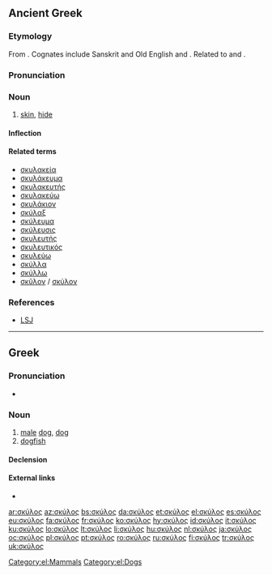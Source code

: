 ==Ancient Greek==

===Etymology===
From {{proto|Indo-European|(s)kewH-|to cover|lang=grc}}. Cognates include Sanskrit {{term|sc=Deva|स्कुनाति|tr=skunāti||to cover|lang=sa}} and Old English {{term|sc=unicode|sceo|scēo|sky|lang=ang}} and {{term|scuwa||shade, darkness, protection|lang=ang}}. Related to {{term|sc=polytonic|σκῦτος|tr=skūtos||hide, leather|lang=grc}} and {{term|sc=polytonic|ἐπισκύνιον|tr=episkúnion||skin over the brows|lang=grc}}.

===Pronunciation===
{{grc-ipa-rows|s|kj|u'|l|o|s}}

===Noun===
{{grc-noun|[[σκύλεος]], [[σκύλους]]|n|third|skulos|σκυλος}}

# [[skin]], [[hide]]

====Inflection====
{{grc-decl-3rd-N-prx-con-εος|σκύλ|σκύλ|σκυλ}}

====Related terms====
* [[σκυλακεία]]
* [[σκυλάκευμα]]
* [[σκυλακευτής]]
* [[σκυλακεύω]]
* [[σκυλάκιον]]
* [[σκύλαξ]]
* [[σκύλευμα]]
* [[σκύλευσις]]
* [[σκυλευτής]]
* [[σκυλευτικός]]
* [[σκυλεύω]]
* [[σκύλλα]]
* [[σκύλλω]]
* [[σκῦλον]] / [[σκύλον]]

===References===
* [[w:LSJ|LSJ]]

----

==Greek==

===Pronunciation===
* {{IPA|[ˈscilo̞s]|lang=el}}

===Noun===
{{el-noun|m|skýlos|σκύλοι|skýloi|sort=σκυλοσ|f=σκύλα|n=σκύλι}}

# [[male]] [[dog]], [[dog]]
# [[dogfish]]

====Declension====
{{el-nM-ος-οι-3a|σκύλ}}

====External links====
* {{pedialite|lang=el}}

[[Category:el:Mammals]]

[[Category:el:Dogs]]

[[ar:σκύλος]]
[[az:σκύλος]]
[[bs:σκύλος]]
[[da:σκύλος]]
[[et:σκύλος]]
[[el:σκύλος]]
[[es:σκύλος]]
[[eu:σκύλος]]
[[fa:σκύλος]]
[[fr:σκύλος]]
[[ko:σκύλος]]
[[hy:σκύλος]]
[[id:σκύλος]]
[[it:σκύλος]]
[[ku:σκύλος]]
[[lo:σκύλος]]
[[lt:σκύλος]]
[[li:σκύλος]]
[[hu:σκύλος]]
[[nl:σκύλος]]
[[ja:σκύλος]]
[[oc:σκύλος]]
[[pl:σκύλος]]
[[pt:σκύλος]]
[[ro:σκύλος]]
[[ru:σκύλος]]
[[fi:σκύλος]]
[[tr:σκύλος]]
[[uk:σκύλος]]